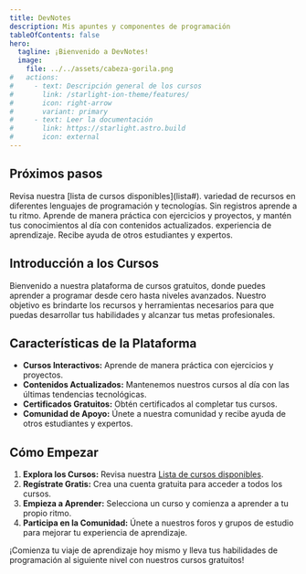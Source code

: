 ```yaml
---
title: DevNotes
description: Mis apuntes y componentes de programación
tableOfContents: false
hero:
  tagline: ¡Bienvenido a DevNotes!
  image:
    file: ../../assets/cabeza-gorila.png
#   actions:
#     - text: Descripción general de los cursos
#       link: /starlight-ion-theme/features/
#       icon: right-arrow
#       variant: primary
#     - text: Leer la documentación
#       link: https://starlight.astro.build
#       icon: external
---
```



<SmokeBackground client:load />

## Próximos pasos

<CardGrid stagger>
	<Card title="Explora" icon="book">
		Revisa nuestra [lista de cursos disponibles](lista#). variedad de recursos en diferentes lenguajes de programación y tecnologías.
	</Card>
	<Card title="Gratis" icon="user">
		Sin registros
	</Card>
	<Card title="Aprende" icon="play">
		aprende a tu ritmo. Aprende de manera práctica con ejercicios y proyectos, y mantén tus conocimientos al día con contenidos actualizados.
	</Card>
	<Card title="Practica" icon="group">
		experiencia de aprendizaje. Recibe ayuda de otros estudiantes y expertos.
	</Card>
</CardGrid>

## Introducción a los Cursos

Bienvenido a nuestra plataforma de cursos gratuitos, donde puedes aprender a programar desde cero hasta niveles avanzados. Nuestro objetivo es brindarte los recursos y herramientas necesarios para que puedas desarrollar tus habilidades y alcanzar tus metas profesionales.

## Características de la Plataforma

- **Cursos Interactivos:** Aprende de manera práctica con ejercicios y proyectos.
- **Contenidos Actualizados:** Mantenemos nuestros cursos al día con las últimas tendencias tecnológicas.
- **Certificados Gratuitos:** Obtén certificados al completar tus cursos.
- **Comunidad de Apoyo:** Únete a nuestra comunidad y recibe ayuda de otros estudiantes y expertos.

## Cómo Empezar

1. **Explora los Cursos:** Revisa nuestra [Lista de cursos disponibles](lista#).
2. **Regístrate Gratis:** Crea una cuenta gratuita para acceder a todos los cursos.
3. **Empieza a Aprender:** Selecciona un curso y comienza a aprender a tu propio ritmo.
4. **Participa en la Comunidad:** Únete a nuestros foros y grupos de estudio para mejorar tu experiencia de aprendizaje.

¡Comienza tu viaje de aprendizaje hoy mismo y lleva tus habilidades de programación al siguiente nivel con nuestros cursos gratuitos!